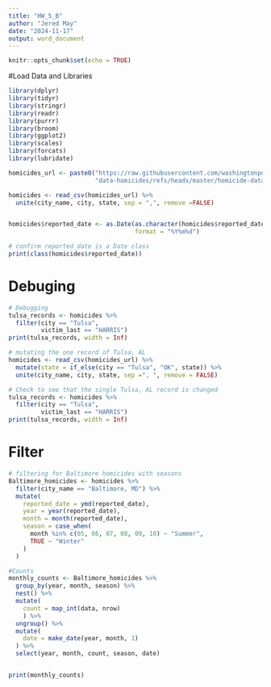 ```yaml
---
title: "HW_5_B"
author: "Jered May"
date: "2024-11-17"
output: word_document
---
```


```r
knitr::opts_chunk$set(echo = TRUE)
```

#Load Data and Libraries 
```r
library(dplyr)
library(tidyr)
library(stringr)
library(readr)
library(purrr)
library(broom)
library(ggplot2)
library(scales)
library(forcats)
library(lubridate)

homicides_url <- paste0("https://raw.githubusercontent.com/washingtonpost/",
                        "data-homicides/refs/heads/master/homicide-data.csv")

homicides <- read_csv(homicides_url) %>%
  unite(city_name, city, state, sep = ",", remove =FALSE)


homicides$reported_date <- as.Date(as.character(homicides$reported_date),
                                   format = "%Y%m%d")

# confirm reported_date is a Date class
print(class(homicides$reported_date))
```

# Debuging 
```r
# Debugging 
tulsa_records <- homicides %>%
  filter(city == "Tulsa",
         victim_last == "HARRIS")
print(tulsa_records, width = Inf)

# mutating the one record of Tulsa, AL
homicides <- read_csv(homicides_url) %>%
  mutate(state = if_else(city == "Tulsa", "OK", state)) %>%
  unite(city_name, city, state, sep =", ", remove = FALSE)

# Check to see that the single Tulsa, AL record is changed
tulsa_records <- homicides %>%
  filter(city == "Tulsa",
         victim_last == "HARRIS")
print(tulsa_records, width = Inf)

```

# Filter
```r
# filtering for Baltimore homicides with seasons
Baltimore_homicides <- homicides %>%
  filter(city_name == "Baltimore, MD") %>%
  mutate(
    reported_date = ymd(reported_date),
    year = year(reported_date),
    month = month(reported_date),
    season = case_when(
      month %in% c(05, 06, 07, 08, 09, 10) ~ "Summer",
      TRUE ~ "Winter"
    )
  )

#Counts
monthly_counts <- Baltimore_homicides %>%
  group_by(year, month, season) %>%
  nest() %>%
  mutate(
    count = map_int(data, nrow)
    ) %>%
  ungroup() %>%
  mutate(
    date = make_date(year, month, 1)
  ) %>%
  select(year, month, count, season, date)


print(monthly_counts)


```

